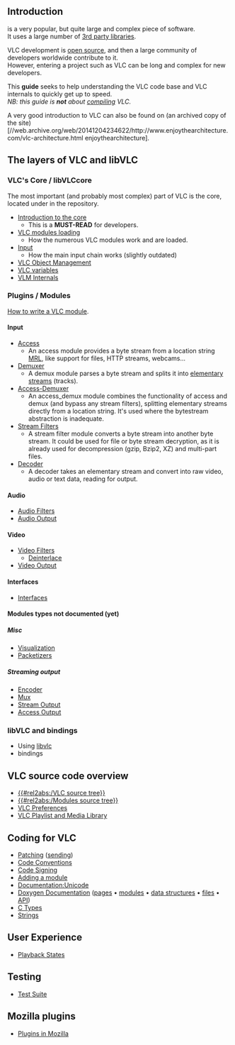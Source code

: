 == Introduction ==

{{VLC}} is a very popular, but quite large and complex piece of software.<br />
It uses a large number of [[Contrib Status|3rd party libraries]]. 

VLC development is [[open source]], and then a large community of developers worldwide contribute to it.<br />
However, entering a project such as VLC can be long and complex for new developers. 

This '''guide''' seeks to help understanding the VLC code base and VLC internals to quickly get up to speed.<br />
''NB: this guide is '''not''' about [[compiling]] VLC.''


A very good introduction to VLC can also be found on (an archived copy of the site) [//web.archive.org/web/20141204234622/http://www.enjoythearchitecture.com/vlc-architecture.html enjoythearchitecture].

== The layers of VLC and libVLC ==

=== VLC's Core / libVLCcore ===

The most important (and probably most complex) part of VLC is the core, located under {{VLCSourceFolder|src}} in the repository. 

*[[{{#rel2abs:/Core}}|Introduction to the core]]
** This is a '''MUST-READ''' for developers. 
*[[Documentation:VLC Modules Loading|VLC modules loading]]
** How the numerous VLC modules work and are loaded.
*[[{{#rel2abs:/Input}}|Input]]
** How the main input chain works (slightly outdated)
*[[{{#rel2abs:/Object Management}}|VLC Object Management]]
*[[{{#rel2abs:/Variables}}|VLC variables]]
*[[{{#rel2abs:/VLM Internals}}|VLM Internals]]

=== Plugins / Modules ===

[[{{#rel2abs:/How To Write a Module}}|How to write a VLC module]].

==== Input ====
*[[{{#rel2abs:/Access}}|Access]] 
** An access module provides a byte stream from a location string [[MRL]], like support for files, HTTP streams, webcams...
*[[{{#rel2abs:/Demux}}|Demuxer]]
** A demux module parses a byte stream and splits it into [[elementary stream]]s (tracks).
*[[{{#rel2abs:/Access Demux}}|Access-Demuxer]]
** An access_demux module combines the functionality of access and demux (and bypass any stream filters), splitting elementary streams directly from a location string. It's used where the bytestream abstraction is inadequate.
*[[{{#rel2abs:/Stream Filters}}|Stream Filters]]
** A stream filter module converts a byte stream into another byte stream. It could be used for file or byte stream decryption, as it is already used for decompression (gzip, Bzip2, XZ) and multi-part files.
*[[{{#rel2abs:/Decoder}}|Decoder]]
** A decoder takes an elementary stream and convert into raw video, audio or text data, reading for output.

==== Audio ====

*[[{{#rel2abs:/Audio Filters}}|Audio Filters]] 
*[[{{#rel2abs:/Audio Output}}|Audio Output]]

==== Video ====

*[[{{#rel2abs:/Video Filters}}|Video Filters]] 
**[[{{#rel2abs:/Video Filters/Deinterlace}}|Deinterlace]]
*[[{{#rel2abs:/Video Output}}|Video Output]]

==== Interfaces ====
*[[{{#rel2abs:/Interfaces}}|Interfaces]]

==== Modules types not documented (yet) ====
===== Misc =====
*[[{{#rel2abs:/Visualization}}|Visualization]] 
*[[{{#rel2abs:/Packetizers}}|Packetizers]]

===== Streaming output =====
*[[{{#rel2abs:/Encoder}}|Encoder]] 
*[[{{#rel2abs:/Mux}}|Mux]] 
*[[{{#rel2abs:/Stream Output}}|Stream Output]] 
*[[{{#rel2abs:/Access Output}}|Access Output]]

=== libVLC and bindings ===

*Using [[{{#rel2abs:/libvlc}}|libvlc]] 
*bindings

== VLC source code overview ==

*[[{{#rel2abs:/VLC source tree}}]] 
*[[{{#rel2abs:/Modules source tree}}]] 
*[[{{#rel2abs:/Preferences}}|VLC Preferences]] 
*[[{{#rel2abs:/Playlist}}|VLC Playlist and Media Library]]

== Coding for VLC ==

*[[Patch]]ing ([[Sending Patches|sending]])
*[[Code Conventions]]
*[[Code Signing]]
*[[{{#rel2abs:/How To Write a Module}}|Adding a module]]
*[[Documentation:Unicode]]
*[https://www.videolan.org/developers/vlc/doc/doxygen/html/index.html Doxygen Documentation] <span class="plainlinks">([https://www.videolan.org/developers/vlc/doc/doxygen/html/pages.html pages] &bull; [https://www.videolan.org/developers/vlc/doc/doxygen/html/modules.html modules] &bull; [https://www.videolan.org/developers/vlc/doc/doxygen/html/annotated.html data structures] &bull; [https://www.videolan.org/developers/vlc/doc/doxygen/html/files.html files] &bull; [https://www.videolan.org/developers/vlc/doc/doxygen/html/group__vlc.html API])</span>
*[[C Types]]
*[[Strings]]

== User Experience ==

*[[Playback States]] 

== Testing ==

*[[Test Suite]]

== Mozilla plugins ==

* [[Plugins/Mozilla|Plugins in Mozilla]]

{{Hacker_Guide}}